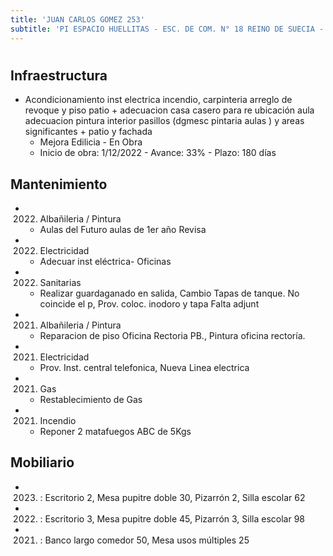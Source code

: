 ```yaml
---
title: 'JUAN CARLOS GOMEZ 253'
subtitle: 'PI ESPACIO HUELLITAS - ESC. DE COM. N° 18 REINO DE SUECIA - EEM N° 01/05° E.REINGRESO N. J.MORRESI - PI ESPACIO NOCHERITOS'
---
```


#
## Infraestructura

* Acondicionamiento inst electrica incendio, carpinteria arreglo de revoque y piso patio + adecuacion casa casero para re ubicación aula adecuacion pintura interior pasillos (dgmesc pintaria aulas ) y areas significantes  + patio y fachada 
    + Mejora Edilicia - En Obra 
    + Inicio de obra: 1/12/2022 - Avance: 33% - Plazo: 180 días 






## Mantenimiento

*  (2022) Albañileria / Pintura 
    + Aulas del Futuro aulas de 1er año Revisa

*  (2022) Electricidad 
    + Adecuar inst eléctrica- Oficinas

*  (2022) Sanitarias 
    + Realizar guardaganado en salida, Cambio Tapas de tanque. No coincide el p, Prov. coloc. inodoro y tapa Falta adjunt

*  (2021) Albañileria / Pintura 
    + Reparacion de piso Oficina Rectoria PB., Pintura oficina rectoría.

*  (2021) Electricidad 
    + Prov. Inst. central telefonica, Nueva Linea electrica

*  (2021) Gas 
    + Restablecimiento de Gas

*  (2021) Incendio 
    + Reponer 2 matafuegos ABC de 5Kgs





## Mobiliario

*  (2023) : Escritorio 2, Mesa pupitre doble 30, Pizarrón 2, Silla escolar 62 

*  (2022) : Escritorio 3, Mesa pupitre doble 45, Pizarrón 3, Silla escolar 98 

*  (2021) : Banco largo comedor 50, Mesa usos múltiples 25 



